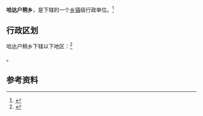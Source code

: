 {{中国乡级行政区|21/09/21/205/000}}

'''哈达户稍乡'''，是{{PRC admin/fullname|21/09/21/205/000|3}}下辖的一个[[乡镇|乡镇]]级行政单位。<ref>{{PRC admin/ref sgc|{{PRC admin/parent|21/09/21/205/000}}}}</ref>

== 行政区划 ==

哈达户稍乡下辖以下地区：<ref>{{PRC admin/ref sgc|21/09/21/205/000}}</ref>

{{PRC admin/children|21/09/21/205/000}}。

== 参考资料 ==

{{reflist}}

{{行政区划小作品}}
{{PRC admin/navcat|21/09/21/205/000}}